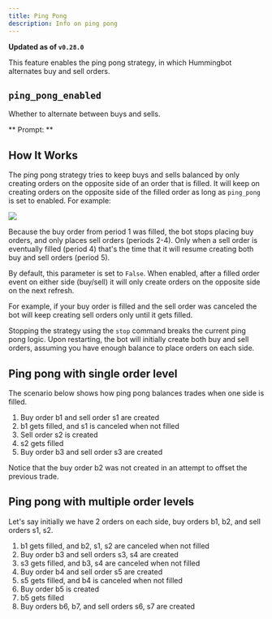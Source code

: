 ```yaml
---
title: Ping Pong
description: Info on ping pong
---
```



**Updated as of `v0.28.0`**

This feature enables the ping pong strategy, in which Hummingbot alternates buy and sell orders.

## `ping_pong_enabled`

Whether to alternate between buys and sells.

** Prompt: **

<Prompt
  prompt="Would you like to use the ping pong feature and alternate between buy and sell orders after fills?"
  response=">>> "
/>

## How It Works

The ping pong strategy tries to keep buys and sells balanced by only creating orders on the opposite side of an order that is filled. It will keep on creating orders on the opposite side of the filled order as long as `ping_pong` is set to enabled. For example:

![](img/ping-pong-mode.png)

Because the buy order from period 1 was filled, the bot stops placing buy orders, and only places sell orders (periods 2-4). Only when a sell order is eventually filled (period 4) that's the time that it will resume creating both buy and sell orders (period 5).

By default, this parameter is set to `False`. When enabled, after a filled order event on either side (buy/sell) it will only create orders on the opposite side on the next refresh.

For example, if your buy order is filled and the sell order was canceled the bot will keep creating sell orders only until it gets filled.

Stopping the strategy using the `stop` command breaks the current ping pong logic. Upon restarting, the bot will initially create both buy and sell orders, assuming you have enough balance to place orders on each side.

## Ping pong with single order level

The scenario below shows how ping pong balances trades when one side is filled.

1. Buy order b1 and sell order s1 are created
2. b1 gets filled, and s1 is canceled when not filled
3. Sell order s2 is created
4. s2 gets filled
5. Buy order b3 and sell order s3 are created

Notice that the buy order b2 was not created in an attempt to offset the previous trade.

## Ping pong with multiple order levels

Let's say initially we have 2 orders on each side, buy orders b1, b2, and sell orders s1, s2.

1. b1 gets filled, and b2, s1, s2 are canceled when not filled
2. Buy order b3 and sell orders s3, s4 are created
3. s3 gets filled, and b3, s4 are canceled when not filled
4. Buy order b4 and sell order s5 are created
5. s5 gets filled, and b4 is canceled when not filled
6. Buy order b5 is created
7. b5 gets filled
8. Buy orders b6, b7, and sell orders s6, s7 are created
